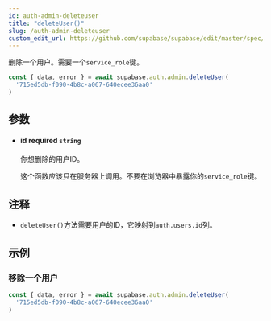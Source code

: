 ```yaml
---
id: auth-admin-deleteuser
title: "deleteUser()"
slug: /auth-admin-deleteuser
custom_edit_url: https://github.com/supabase/supabase/edit/master/spec/supabase_js_v2.yml
---
```


删除一个用户。需要一个`service_role`键。

```js
const { data, error } = await supabase.auth.admin.deleteUser(
  '715ed5db-f090-4b8c-a067-640ecee36aa0'
)
```


## 参数


<ul className="method-list-group">
  
<li className="method-list-item">
  <h4 className="method-list-item-label">
    <span className="method-list-item-label-name">
      id
    </span>
    <span className="method-list-item-label-badge required">
      required
    </span>
    <span className="method-list-item-validation">
      <code>string</code>
    </span>
  </h4>
  <div class="method-list-item-description">

你想删除的用户ID。

这个函数应该只在服务器上调用。不要在浏览器中暴露你的`service_role`键。

  </div>
  
</li>

</ul>


## 注释

- `deleteUser()`方法需要用户的ID，它映射到`auth.users.id`列。










## 示例

### 移除一个用户



```js
const { data, error } = await supabase.auth.admin.deleteUser(
  '715ed5db-f090-4b8c-a067-640ecee36aa0'
)
```